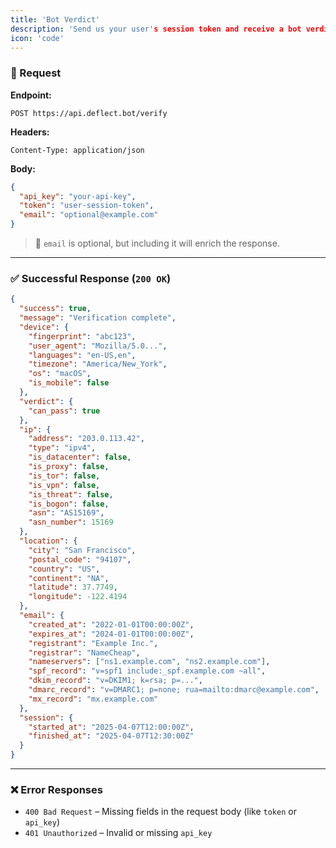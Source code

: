 ```yaml
---
title: 'Bot Verdict'
description: 'Send us your user's session token and receive a bot verdict and session information'
icon: 'code'
---
```


### 📨 Request

**Endpoint:**

```
POST https://api.deflect.bot/verify
```

**Headers:**

```http
Content-Type: application/json
```

**Body:**

```json
{
  "api_key": "your-api-key",
  "token": "user-session-token",
  "email": "optional@example.com"
}
```

> 🔑 `email` is optional, but including it will enrich the response.

---

### ✅ Successful Response (`200 OK`)

```json
{
  "success": true,
  "message": "Verification complete",
  "device": {
    "fingerprint": "abc123",
    "user_agent": "Mozilla/5.0...",
    "languages": "en-US,en",
    "timezone": "America/New_York",
    "os": "macOS",
    "is_mobile": false
  },
  "verdict": {
    "can_pass": true
  },
  "ip": {
    "address": "203.0.113.42",
    "type": "ipv4",
    "is_datacenter": false,
    "is_proxy": false,
    "is_tor": false,
    "is_vpn": false,
    "is_threat": false,
    "is_bogon": false,
    "asn": "AS15169",
    "asn_number": 15169
  },
  "location": {
    "city": "San Francisco",
    "postal_code": "94107",
    "country": "US",
    "continent": "NA",
    "latitude": 37.7749,
    "longitude": -122.4194
  },
  "email": {
    "created_at": "2022-01-01T00:00:00Z",
    "expires_at": "2024-01-01T00:00:00Z",
    "registrant": "Example Inc.",
    "registrar": "NameCheap",
    "nameservers": ["ns1.example.com", "ns2.example.com"],
    "spf_record": "v=spf1 include:_spf.example.com ~all",
    "dkim_record": "v=DKIM1; k=rsa; p=...",
    "dmarc_record": "v=DMARC1; p=none; rua=mailto:dmarc@example.com",
    "mx_record": "mx.example.com"
  },
  "session": {
    "started_at": "2025-04-07T12:00:00Z",
    "finished_at": "2025-04-07T12:30:00Z"
  }
}
```

---

### ❌ Error Responses

- `400 Bad Request` – Missing fields in the request body (like `token` or `api_key`)
- `401 Unauthorized` – Invalid or missing `api_key`